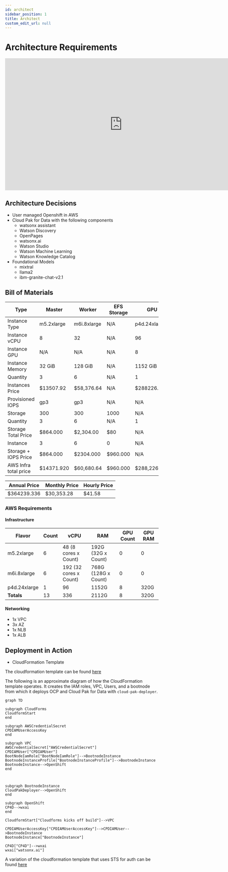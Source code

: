 ```yaml
---
id: architect
sidebar_position: 1
title: Architect
custom_edit_url: null
---
```


# Architecture Requirements

<iframe width="768" height="432" src="https://miro.com/app/embed/uXjVNtCvNTw=/?pres=1&frameId=3458764578922854387&embedId=518034396865" frameborder="0" scrolling="no" allow="fullscreen; clipboard-read; clipboard-write" allowfullscreen></iframe>

## Architecture Decisions

- User managed Openshift in AWS
- Cloud Pak for Data with the following components
    - watsonx assistant
    - Watson Discovery
    - OpenPages
    - watsonx.ai
    - Watson Studio
    - Watson Machine Learning
    - Watson Knowledge Catalog 
- Foundational Models
    - mixtral
    - llama2
    - ibm-granite-chat-v2.1

## Bill of Materials

|Type|Master|Worker|EFS Storage|GPU|
|----|------|------|-----------|---|
|Instance Type | m5.2xlarge |m6i.8xlarge | N/A | p4d.24xlarge |
|Instance vCPU|8|32|N/A|96|
|Instance GPU|N/A|N/A|N/A|8|
|Instance Memory|32 GiB|128 GiB|N/A|1152 GiB|
|Quantity|3|6|N/A|1|
|Instances Price|$13507.92|$58,376.64|N/A|$288226.78|
|Provisioned IOPS|gp3|gp3|N/A|N/A|
|Storage|300|300|1000|N/A|
|Quantity|3|6|N/A|1|
|Storage Total Price|$864.000|$2,304.00|$80|N/A|
|Instance|3|6|0|N/A|
|Storage + IOPS Price|$864.000|$2304.000|$960.000|N/A|
|AWS Infra total price|$14371.920|$60,680.64|$960.000|$288,226.776|

|Annual Price|Monthly Price|Hourly Price|
|------------|-------------|------------|
|$364239.336|$30,353.28|$41.58|

### AWS Requirements

#### Infrastructure

|Flavor | Count | vCPU | RAM | GPU Count | GPU RAM |
|--|--|--|--|--|--|
|m5.2xlarge|6|48 (8 cores x Count)|192G (32G x Count)|0|0|
|m6i.8xlarge|6|192 (32 cores x Count)|768G (128G x Count)|0|0| 
|p4d.24xlarge|1|96|1152G|8|320G|
|**Totals**|13|336|2112G|8|320G|

#### Networking

- 1x VPC
- 3x AZ
- 1x NLB
- 1x ALB

## Deployment in Action

- CloudFormation Template

The cloudformation template can be found [here](../../assets/Cloudformation/cluster.yml)

The following is an approximate diagram of how the CloudFormation template operates. It creates the IAM roles, VPC, Users, and a bootnode from which it deploys OCP and Cloud Pak for Data with `cloud-pak-deployer`.

```mermaid
graph TD

subgraph CloudForms
CloudformStart
end

subgraph AWSCredentialSecret
CPDIAMUserAccessKey
end

subgraph VPC
AWSCredentialSecret["AWSCredentialSecret"]
CPDIAMUser["CPDIAMUser"]
BootNodeIamRole["BootNodeIamRole"]-->BootnodeInstance
BootnodeInstanceProfile["BootnodeInstanceProfile"]-->BootnodeInstance
BootnodeInstance-->OpenShift
end



subgraph BootnodeInstance
CloudPakDeployer-->OpenShift
end

subgraph OpenShift
CP4D-->wxai
end

CloudformStart["Cloudforms kicks off build"]-->VPC

CPDIAMUserAccessKey["CPDIAMUserAccessKey"]-->CPDIAMUser-->BootnodeInstance
BootnodeInstance["BootnodeInstance"]

CP4D["CP4D"]-->wxai
wxai["watsonx.ai"]
```

A variation of the cloudformation template that uses STS for auth can be found [here](../../assets/Cloudformation/cluster-sts.yml)